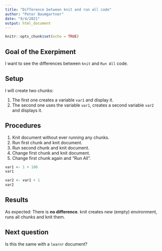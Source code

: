 ```yaml
---
title: "Difference between knit and run all code"
author: "Peter Baumgartner"
date: "9/4/2021"
output: html_document
---
```


```r
knitr::opts_chunk$set(echo = TRUE)
```

## Goal of the Exerpiment

I want to see the differences between `knit` and `Run All` code.

## Setup

I will create two chunks:

1. The first one creates a variable `var1` and display it.
2. The second one uses the variable `var1`, creates a second variable `var2` and displays it.

## Procedures

1. Knit document without ever running any chunks.
2. Run first chunk and knit document.
3. Run second chunk and knit document.
4. Change first chunk and knit document.
5. Change first chunk again and "Run All".


```r
var1 <- 1 + 100
var1
```

```r
var2 <- var1 + 1
var2
```

## Results

As expected: There is **no difference**. knit creates new (empty) environment, runs all chunks and knit them.

## Next question

Is this the same with a `learnr` document?
